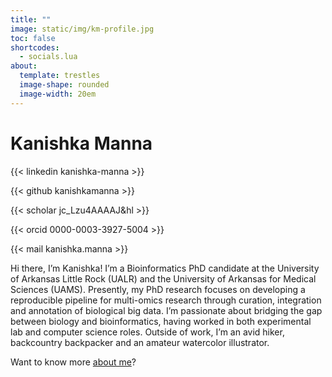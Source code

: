 ```yaml
---
title: ""
image: static/img/km-profile.jpg
toc: false
shortcodes: 
  - socials.lua
about: 
  template: trestles
  image-shape: rounded
  image-width: 20em
---
```


# Kanishka Manna

{{< linkedin kanishka-manna >}}

{{< github kanishkamanna >}}

{{< scholar jc_Lzu4AAAAJ&hl >}}

{{< orcid 0000-0003-3927-5004 >}}

{{< mail kanishka.manna >}}

Hi there, I'm Kanishka! I'm a Bioinformatics PhD candidate at the University of Arkansas Little Rock (UALR) and the University of Arkansas for Medical Sciences (UAMS). Presently, my PhD research focuses on developing a reproducible pipeline for multi-omics research through curation, integration and annotation of biological big data. I'm passionate about bridging the gap between biology and bioinformatics, having worked in both experimental lab and computer science roles. Outside of work, I'm an avid hiker, backcountry backpacker and an amateur watercolor illustrator.

Want to know more [about me](https://kanishkamanna.github.io/about.md)?
